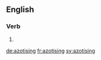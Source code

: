 ==English==

===Verb===
{{head|en|present participle}}

# {{present participle of|azotise|lang=en|nocat=1}}

[[de:azotising]]
[[fr:azotising]]
[[sv:azotising]]